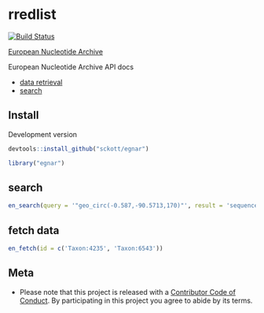 rredlist
========

[![Build Status](https://travis-ci.org/sckott/egnar.svg?branch=master)](https://travis-ci.org/sckott/egnar)

[European Nucleotide Archive](http://www.ebi.ac.uk/ena)

European Nucleotide Archive API docs

* [data retrieval](http://www.ebi.ac.uk/ena/browse/data-retrieval-rest)
* [search](http://www.ebi.ac.uk/ena/browse/search-rest)

## Install

Development version

```r
devtools::install_github("sckott/egnar")
```

```r
library("egnar")
```

## search

```r
en_search(query = '"geo_circ(-0.587,-90.5713,170)"', result = 'sequence_release')
```

## fetch data

```r
en_fetch(id = c('Taxon:4235', 'Taxon:6543'))
```

## Meta

* Please note that this project is released with a [Contributor Code of Conduct](CONDUCT.md). By participating in this project you agree to abide by its terms.
